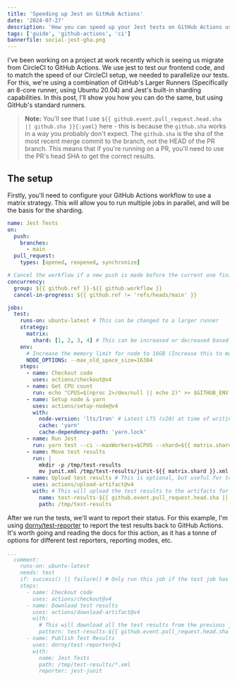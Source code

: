 ```yaml
---
title: 'Speeding up Jest on GitHub Actions'
date: '2024-07-27'
description: 'How you can speed up your Jest tests on GitHub Actions using sharding and a matrix strategy.'
tags: ['guide', 'github-actions', 'ci']
bannerfile: social-jest-gha.png
---
```


I've been working on a project at work recently which is seeing us migrate from CircleCI to GitHub Actions. We use jest to test our frontend code, and to match the speed of our CircleCI setup, we needed to parallelize our tests.
For this, we're using a combination of GitHub's Larger Runners (Specifically an 8-core runner, using Ubuntu 20.04) and Jest's built-in sharding capabilities. In this post, I'll show you how you can do the same, but using GitHub's standard runners.

> **Note:** You'll see that I use `${{ github.event.pull_request.head.sha || github.sha }}{:yaml}` here - this is because the `github.sha` works in a way you probably don't expect.
> The ``github.sha`` is the sha of the most recent merge commit to the branch, not the HEAD of the PR branch. This means that if you're running on a PR, you'll need to use the PR's head SHA to get the correct results.

## The setup

Firstly, you'll need to configure your GitHub Actions workflow to use a matrix strategy. This will allow you to run multiple jobs in parallel, and will be the basis for the sharding.

```yaml
name: Jest Tests
on:
  push:
    branches:
      - main
  pull_request:
    types: [opened, reopened, synchronize]

# Cancel the workflow if a new push is made before the current one finishes, but only on branches other than main
concurrency:
  group: ${{ github.ref }}-${{ github.workflow }}
  cancel-in-progress: ${{ github.ref != 'refs/heads/main' }}

jobs:
  test:
    runs-on: ubuntu-latest # This can be changed to a larger runner
    strategy:
      matrix:
        shard: [1, 2, 3, 4] # This can be increased or decreased based on your needs
    env:
      # Increase the memory limit for node to 16GB (Increase this to match your runner size)
      NODE_OPTIONS: --max_old_space_size=16384
    steps:
      - name: Checkout code
        uses: actions/checkout@v4
      - name: Get CPU count
        run: echo "CPUS=$(nproc 2>/dev/null || echo 2)" >> $GITHUB_ENV
      - name: Setup node & yarn
        uses: actions/setup-node@v4
        with:
          node-version: 'lts/Iron' # Latest LTS (v20) at time of writing
          cache: 'yarn'
          cache-dependency-path: 'yarn.lock'
      - name: Run Jest
        run: yarn test --ci --maxWorkers=$CPUS --shard=${{ matrix.shard }}/${{ strategy.job-total }}
      - name: Move test results
        run: |
          mkdir -p /tmp/test-results
          mv junit.xml /tmp/test-results/junit-${{ matrix.shard }}.xml
      - name: Upload test results # This is optional, but useful for tracking test results in a later step
        uses: actions/upload-artifact@v4
        with: # This will upload the test results to the artifacts for use in the reporting step
          name: test-results-${{ github.event.pull_request.head.sha || github.sha }}-${{ matrix.shard }}
          path: /tmp/test-results
```

After we run the tests, we'll want to report their status. For this example, I'm using [dorny/test-reporter](https://github.com/dorny/test-reporter/tree/main) to report the test results back to GitHub Actions.
It's worth going and reading the docs for this action, as it has a tonne of options for different test reporters, reporting modes, etc.

```yaml
...
  comment:
    runs-on: ubuntu-latest
    needs: test
    if: success() || failure() # Only run this job if the test job has passed or failed - not if it was cancelled
    steps:
      - name: Checkout code
        uses: actions/checkout@v4
      - name: Download test results
        uses: actions/download-artifact@v4
        with:
          # This will download all the test results from the previous job
          pattern: test-results-${{ github.event.pull_request.head.sha || github.sha }}-*
      - name: Publish Test Results
        uses: dorny/test-reporter@v1
        with:
          name: Jest Tests
          path: /tmp/test-results/*.xml
          reporter: jest-junit
```